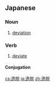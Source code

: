 ==Japanese==
{{ja-kanjitab|いつ|だつ|yomi=on}}

===Noun===
{{ja-noun|いつだつ}}

# [[deviation]]

===Verb===
{{ja-verb-suru|tr=intrans|いつだつ}}

# [[deviate]]

====Conjugation====
{{ja-suru|いつだつ}}

[[cs:逸脱]]
[[ja:逸脱]]
[[zh:逸脱]]